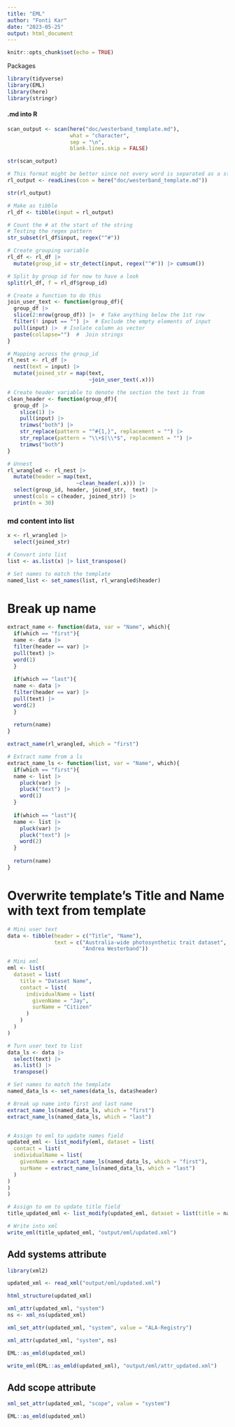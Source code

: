 ```yaml
---
title: "EML"
author: "Fonti Kar"
date: "2023-05-25"
output: html_document
---
```


```r
knitr::opts_chunk$set(echo = TRUE)
```

Packages

```r
library(tidyverse)
library(EML)
library(here)
library(stringr)
```

#### .md into R

```r
scan_output <- scan(here("doc/westerband_template.md"),
                    what = "character", 
                    sep = "\n", 
                    blank.lines.skip = FALSE)

str(scan_output)

# This format might be better since not every word is separated as a string
rl_output <- readLines(con = here("doc/westerband_template.md")) 

str(rl_output)

# Make as tibble
rl_df <- tibble(input = rl_output)

# Count the # at the start of the string
# Testing the regex pattern
str_subset(rl_df$input, regex("^#"))

# Create grouping variable
rl_df <- rl_df |>
  mutate(group_id = str_detect(input, regex("^#")) |> cumsum())

# Split by group id for now to have a look
split(rl_df, f = rl_df$group_id)

# Create a function to do this
join_user_text <- function(group_df){
  group_df |> 
  slice(2:nrow(group_df)) |>  # Take anything below the 1st row
  filter(! input == "") |>  # Exclude the empty elements of input 
  pull(input) |>  # Isolate column as vector
  paste(collapse="")  #  Join strings
}

# Mapping across the group_id
rl_nest <- rl_df |> 
  nest(text = input) |> 
  mutate(joined_str = map(text,
                          ~join_user_text(.x)))

# Create header variable to denote the section the text is from
clean_header <- function(group_df){
  group_df |> 
    slice(1) |> 
    pull(input) |> 
    trimws("both") |> 
    str_replace(pattern = "^#{1,}", replacement = "") |> 
    str_replace(pattern = "\\+$|\\*$", replacement = "") |> 
    trimws("both") 
}

# Unnest 
rl_wrangled <- rl_nest |> 
  mutate(header = map(text,
                      ~clean_header(.x))) |> 
  select(group_id, header, joined_str,  text) |> 
  unnest(cols = c(header, joined_str)) |> 
  print(n = 30)
```

### md content into list
```r
x <- rl_wrangled |> 
  select(joined_str)

# Convert into list
list <- as.list(x) |> list_transpose() 

# Set names to match the template
named_list <- set_names(list, rl_wrangled$header)
```

# Break up name

```r
extract_name <- function(data, var = "Name", which){
  if(which == "first"){
  name <- data |> 
  filter(header == var) |> 
  pull(text) |> 
  word(1)
  }
  
  if(which == "last"){
  name <- data |> 
  filter(header == var) |> 
  pull(text) |> 
  word(2)
  }
  
  return(name)
}

extract_name(rl_wrangled, which = "first")

# Extract name from a ls
extract_name_ls <- function(list, var = "Name", which){
  if(which == "first"){
  name <- list |> 
    pluck(var) |> 
    pluck("text") |> 
    word(1)
  }
  
  if(which == "last"){
  name <- list |> 
    pluck(var) |> 
    pluck("text") |> 
    word(2)
  }
  
  return(name)
}
```

# Overwrite template's Title and Name with text from template

```r
# Mini user text
data <- tibble(header = c("Title", "Name"),
               text = c("Australia-wide photosynthetic trait dataset", 
                        "Andrea Westerband"))

# Mini eml
eml <- list(
  dataset = list(
    title = "Dataset Name",
    contact = list(
      individualName = list(
        givenName = "Jay",
        surName = "Citizen"
      )
    )
  )
)

# Turn user text to list
data_ls <- data |> 
  select(text) |> 
  as.list() |> 
  transpose()

# Set names to match the template
named_data_ls <- set_names(data_ls, data$header)

# Break up name into first and last name
extract_name_ls(named_data_ls, which = "first")
extract_name_ls(named_data_ls, which = "last")


# Assign to eml to update names field
updated_eml <- list_modify(eml, dataset = list(
  contact = list(
  individualName = list(
    givenName = extract_name_ls(named_data_ls, which = "first"), 
    surName = extract_name_ls(named_data_ls, which = "last")
  )
)
)
)

# Assign to em to update title field 
title_updated_eml <- list_modify(updated_eml, dataset = list(title = named_data_ls$Title$text))

# Write into xml
write_eml(title_updated_eml, "output/eml/updated.xml")
```

## Add systems attribute

```r
library(xml2)

updated_xml <- read_xml("output/eml/updated.xml")

html_structure(updated_xml)

xml_attr(updated_xml, "system") 
ns <- xml_ns(updated_xml) 

xml_set_attr(updated_xml, "system", value = "ALA-Registry")

xml_attr(updated_xml, "system", ns)

EML::as_emld(updated_xml)

write_eml(EML::as_emld(updated_xml), "output/eml/attr_updated.xml")

```

## Add scope attribute

```r
xml_set_attr(updated_xml, "scope", value = "system")

EML::as_emld(updated_xml)
```


